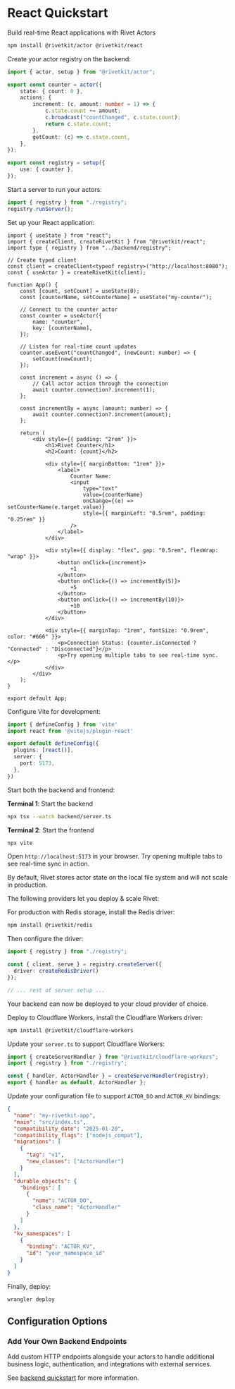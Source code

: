 # React Quickstart

Build real-time React applications with Rivet Actors

<Steps>
<Step title="Install Dependencies">

```sh
npm install @rivetkit/actor @rivetkit/react
```

</Step>

<Step title="Create Backend Actor">

Create your actor registry on the backend:

```ts backend/registry.ts
import { actor, setup } from "@rivetkit/actor";

export const counter = actor({
	state: { count: 0 },
	actions: {
		increment: (c, amount: number = 1) => {
			c.state.count += amount;
			c.broadcast("countChanged", c.state.count);
			return c.state.count;
		},
		getCount: (c) => c.state.count,
	},
});

export const registry = setup({
	use: { counter },
});
```

</Step>

<Step title="Setup Backend Server">

Start a server to run your actors:

```ts backend/server.ts
import { registry } from "./registry";
registry.runServer();
```

</Step>

<Step title="Create React Frontend">

Set up your React application:

```tsx frontend/App.tsx
import { useState } from "react";
import { createClient, createRivetKit } from "@rivetkit/react";
import type { registry } from "../backend/registry";

// Create typed client
const client = createClient<typeof registry>("http://localhost:8080");
const { useActor } = createRivetKit(client);

function App() {
	const [count, setCount] = useState(0);
	const [counterName, setCounterName] = useState("my-counter");

	// Connect to the counter actor
	const counter = useActor({
		name: "counter",
		key: [counterName],
	});

	// Listen for real-time count updates
	counter.useEvent("countChanged", (newCount: number) => {
		setCount(newCount);
	});

	const increment = async () => {
		// Call actor action through the connection
		await counter.connection?.increment(1);
	};

	const incrementBy = async (amount: number) => {
		await counter.connection?.increment(amount);
	};

	return (
		<div style={{ padding: "2rem" }}>
			<h1>Rivet Counter</h1>
			<h2>Count: {count}</h2>
			
			<div style={{ marginBottom: "1rem" }}>
				<label>
					Counter Name:
					<input
						type="text"
						value={counterName}
						onChange={(e) => setCounterName(e.target.value)}
						style={{ marginLeft: "0.5rem", padding: "0.25rem" }}
					/>
				</label>
			</div>

			<div style={{ display: "flex", gap: "0.5rem", flexWrap: "wrap" }}>
				<button onClick={increment}>
					+1
				</button>
				<button onClick={() => incrementBy(5)}>
					+5
				</button>
				<button onClick={() => incrementBy(10)}>
					+10
				</button>
			</div>

			<div style={{ marginTop: "1rem", fontSize: "0.9rem", color: "#666" }}>
				<p>Connection Status: {counter.isConnected ? "Connected" : "Disconnected"}</p>
				<p>Try opening multiple tabs to see real-time sync.</p>
			</div>
		</div>
	);
}

export default App;
```

</Step>

<Step title="Setup Vite Configuration">

Configure Vite for development:

```ts vite.config.ts
import { defineConfig } from 'vite'
import react from '@vitejs/plugin-react'

export default defineConfig({
  plugins: [react()],
  server: {
    port: 5173,
  },
})
```

</Step>

<Step title="Run Your Application">

Start both the backend and frontend:

**Terminal 1**: Start the backend

```sh Backend
npx tsx --watch backend/server.ts
```

**Terminal 2**: Start the frontend

```sh Frontend  
npx vite
```

Open `http://localhost:5173` in your browser. Try opening multiple tabs to see real-time sync in action.

</Step>

<Step title="Deploy">

By default, Rivet stores actor state on the local file system and will not scale in production.

The following providers let you deploy & scale Rivet:

<Tabs>

<Tab title="Redis">

For production with Redis storage, install the Redis driver:

```sh
npm install @rivetkit/redis
```

Then configure the driver:

```ts server.ts
import { registry } from "./registry";

const { client, serve } = registry.createServer({
  driver: createRedisDriver()
});

// ... rest of server setup ...
```

Your backend can now be deployed to your cloud provider of choice.

</Tab>

<Tab title="Cloudflare Workers">

Deploy to Cloudflare Workers, install the Cloudflare Workers driver:

```sh
npm install @rivetkit/cloudflare-workers
```

Update your `server.ts` to support Cloudflare Workers:

  ```ts server.ts
  import { createServerHandler } from "@rivetkit/cloudflare-workers";
  import { registry } from "./registry";

  const { handler, ActorHandler } = createServerHandler(registry);
  export { handler as default, ActorHandler };
  ```

Update your configuration file to support `ACTOR_DO` and `ACTOR_KV` bindings:

```json wrangler.json
{
  "name": "my-rivetkit-app",
  "main": "src/index.ts",
  "compatibility_date": "2025-01-20",
  "compatibility_flags": ["nodejs_compat"],
  "migrations": [
    {
      "tag": "v1",
      "new_classes": ["ActorHandler"]
    }
  ],
  "durable_objects": {
    "bindings": [
      {
        "name": "ACTOR_DO",
        "class_name": "ActorHandler"
      }
    ]
  },
  "kv_namespaces": [
    {
      "binding": "ACTOR_KV",
      "id": "your_namespace_id"
    }
  ]
}
```

Finally, deploy:

```sh
wrangler deploy
```

</Tab>

</Tabs>

</Step>

</Steps>

## Configuration Options

### Add Your Own Backend Endpoints

Add custom HTTP endpoints alongside your actors to handle additional business logic, authentication, and integrations with external services.

See [backend quickstart](/docs/actors/quickstart-backend) for more information.


